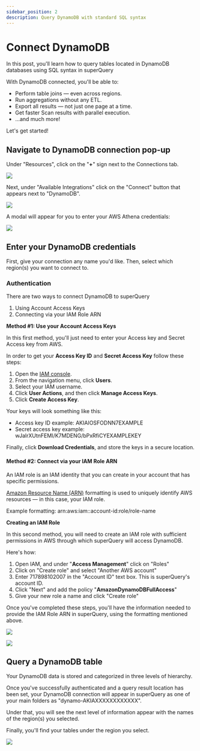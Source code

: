 ```yaml
---
sidebar_position: 2
description: Query DynamoDB with standard SQL syntax
---
```


# Connect DynamoDB

In this post, you'll learn how to query tables located in DynamoDB databases using SQL syntax in superQuery

With DynamoDB connected, you'll be able to:

* Perform table joins &mdash; even across regions.
* Run aggregations without any ETL.
* Export all results &mdash; not just one page at a time.
* Get faster Scan results with parallel execution.
* &hellip;and much more!

Let's get started!

## Navigate to DynamoDB connection pop-up

Under "Resources", click on the "**+**" sign next to the Connections tab.

![](../../../static/img/superquery/image-59.png)

Next, under "Available Integrations" click on the "Connect" button that appears next to "DynamoDB".

![](../../../static/img/superquery/image-64.png)

A modal will appear for you to enter your AWS Athena credentials:

![](../../../static/img/superquery/image-65.png)

## Enter your DynamoDB credentials

First, give your connection any name you'd like. Then, select which region(s) you want to connect to.

### Authentication

There are two ways to connect DynamoDB to superQuery

1. Using Account Access Keys
2. Connecting via your IAM Role ARN

**Method #1: Use your Account Access Keys**

In this first method, you'll just need to enter your Access key and Secret Access key from AWS.

In order to get your **Access Key ID** and **Secret Access Key** follow these steps:

1. Open the [IAM console](https://console.aws.amazon.com/iam/home?#home).
2. From the navigation menu, click **Users**.
3. Select your IAM username.
4. Click **User Actions**, and then click **Manage Access Keys**.
5. Click **Create Access Key**.

Your keys will look something like this:

* Access key ID example: AKIAIOSFODNN7EXAMPLE
* Secret access key example: wJalrXUtnFEMI/K7MDENG/bPxRfiCYEXAMPLEKEY

Finally, click **Download Credentials**, and store the keys in a secure location.

#### Method #2: Connect via your IAM Role ARN

An IAM role is an IAM identity that you can create in your account that has specific permissions.

[Amazon Resource Name (ARN)](https://docs.aws.amazon.com/IAM/latest/UserGuide/reference_identifiers.html#identifiers-arns) formatting is used to uniquely identify AWS resources &mdash; in this case, your IAM role.

Example formatting: arn:aws:iam::account-id:role/role-name

**Creating an IAM Role**

In this second method, you will need to create an IAM role with sufficient permissions in AWS through which superQuery will access DynamoDB.

Here's how:

1. Open IAM, and under "**Access Management**" click on "Roles"
2. Click on "Create role" and select "Another AWS account"
3. Enter 717898102007 in the "Account ID" text box. This is superQuery's account ID.
4. Click "Next" and add the policy "**AmazonDynamoDBFullAccess**"
5. Give your new role a name and click "Create role"

Once you've completed these steps, you'll have the information needed to provide the IAM Role ARN in superQuery, using the formatting mentioned above.

![](../../../static/img/superquery/image-67.png)

![](../../../static/img/superquery/image-68.png)

## Query a DynamoDB table

Your DynamoDB data is stored and categorized in three levels of hierarchy.

Once you've successfully authenticated and a query result location has been set, your DynamoDB connection will appear in superQuery as one of your main folders as "dynamo-AKIAXXXXXXXXXXXX".

Under that, you will see the next level of information appear with the names of the region(s) you selected.

Finally, you'll find your tables under the region you select.

![](../../../static/img/superquery/image-69.png)
